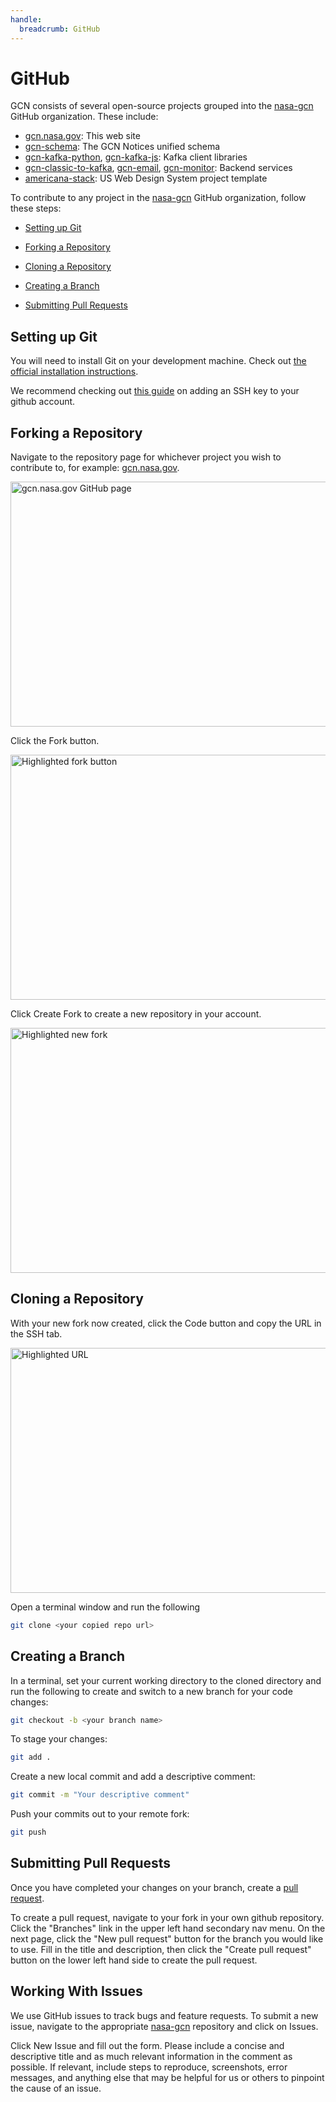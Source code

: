 ```yaml
---
handle:
  breadcrumb: GitHub
---
```



# GitHub

GCN consists of several open-source projects grouped into the [nasa-gcn](https://github.com/nasa-gcn) GitHub organization. These include:

- [gcn.nasa.gov](https://github.com/nasa-gcn/gcn.nasa.gov): This web site
- [gcn-schema](https://github.com/nasa-gcn/gcn.nasa.gov): The GCN Notices unified schema
- [gcn-kafka-python](https://github.com/nasa-gcn/gcn-kafka-python), [gcn-kafka-js](https://github.com/nasa-gcn/gcn-kafka-js): Kafka client libraries
- [gcn-classic-to-kafka](https://github.com/nasa-gcn/gcn-classic-to-kafka), [gcn-email](https://github.com/nasa-gcn/gcn-email), [gcn-monitor](https://github.com/nasa-gcn/gcn-monitor): Backend services
- [americana-stack](https://github.com/nasa-gcn/americana-stack): US Web Design System project template

To contribute to any project in the [nasa-gcn](https://github.com/nasa-gcn) GitHub organization, follow these steps:

- [Setting up Git](#setting-up-git)

- [Forking a Repository](#forking-a-repository)

- [Cloning a Repository](#cloning-a-repository)

- [Creating a Branch](#creating-a-branch)

- [Submitting Pull Requests](#submitting-pull-requests)

## Setting up Git

You will need to install Git on your development machine. Check out [the official installation instructions](https://git-scm.com/book/en/v2/Getting-Started-Installing-Git).

We recommend checking out [this guide](https://docs.github.com/en/authentication/connecting-to-github-with-ssh/adding-a-new-ssh-key-to-your-github-account) on adding an SSH key to your github account.

## Forking a Repository

Navigate to the repository page for whichever project you wish to contribute to, for example: [gcn.nasa.gov](https://github.com/nasa-gcn/gcn.nasa.gov).

<img
  src={githubImage}
  width="712"
  height="392"
  className="height-auto"
  alt="gcn.nasa.gov GitHub page"
/>

Click the Fork button.

<img
  src={githubFork}
  width="712"
  height="392"
  className="height-auto"
  alt="Highlighted fork button"
/>

Click Create Fork to create a new repository in your account.

<img
  src={newFork}
  width="712"
  height="392"
  className="height-auto"
  alt="Highlighted new fork"
/>

## Cloning a Repository

With your new fork now created, click the Code button and copy the URL in the SSH tab.

<img
  src={copyUrl}
  width="712"
  height="392"
  className="height-auto"
  alt="Highlighted URL"
/>

Open a terminal window and run the following

```sh
git clone <your copied repo url>
```

## Creating a Branch

In a terminal, set your current working directory to the cloned directory and run the following to create and switch to a new branch for your code changes:

```sh
git checkout -b <your branch name>
```

To stage your changes:

```sh
git add .
```

Create a new local commit and add a descriptive comment:

```sh
git commit -m "Your descriptive comment"
```

Push your commits out to your remote fork:

```sh
git push
```

## Submitting Pull Requests

Once you have completed your changes on your branch, create a [pull request](https://github.com/nasa-gcn/gcn.nasa.gov/pulls).

To create a pull request, navigate to your fork in your own github repository. Click the "Branches" link in the upper left hand secondary nav menu. On the next page, click the "New pull request" button for the branch you would like to use. Fill in the title and description, then click the "Create pull request" button on the lower left hand side to create the pull request.

## Working With Issues

We use GitHub issues to track bugs and feature requests. To submit a new issue, navigate to the appropriate [nasa-gcn](https://github.com/nasa-gcn/) repository and click on Issues.

Click New Issue and fill out the form. Please include a concise and descriptive title and as much relevant information in the comment as possible. If relevant, include steps to reproduce, screenshots, error messages, and anything else that may be helpful for us or others to pinpoint the cause of an issue.
